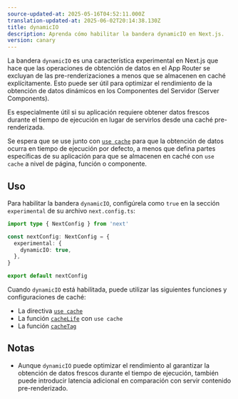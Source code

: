 ```yaml
---
source-updated-at: 2025-05-16T04:52:11.000Z
translation-updated-at: 2025-06-02T20:14:38.130Z
title: dynamicIO
description: Aprenda cómo habilitar la bandera dynamicIO en Next.js.
version: canary
---
```


La bandera `dynamicIO` es una característica experimental en Next.js que hace que las operaciones de obtención de datos en el App Router se excluyan de las pre-renderizaciones a menos que se almacenen en caché explícitamente. Esto puede ser útil para optimizar el rendimiento de la obtención de datos dinámicos en los Componentes del Servidor (Server Components).

Es especialmente útil si su aplicación requiere obtener datos frescos durante el tiempo de ejecución en lugar de servirlos desde una caché pre-renderizada.

Se espera que se use junto con [`use cache`](/docs/app/api-reference/directives/use-cache) para que la obtención de datos ocurra en tiempo de ejecución por defecto, a menos que defina partes específicas de su aplicación para que se almacenen en caché con `use cache` a nivel de página, función o componente.

## Uso

Para habilitar la bandera `dynamicIO`, configúrela como `true` en la sección `experimental` de su archivo `next.config.ts`:

```ts filename="next.config.ts"
import type { NextConfig } from 'next'

const nextConfig: NextConfig = {
  experimental: {
    dynamicIO: true,
  },
}

export default nextConfig
```

Cuando `dynamicIO` está habilitada, puede utilizar las siguientes funciones y configuraciones de caché:

- La directiva [`use cache`](/docs/app/api-reference/directives/use-cache)
- La función [`cacheLife`](/docs/app/api-reference/config/next-config-js/cacheLife) con `use cache`
- La función [`cacheTag`](/docs/app/api-reference/functions/cacheTag)

## Notas

- Aunque `dynamicIO` puede optimizar el rendimiento al garantizar la obtención de datos frescos durante el tiempo de ejecución, también puede introducir latencia adicional en comparación con servir contenido pre-renderizado.